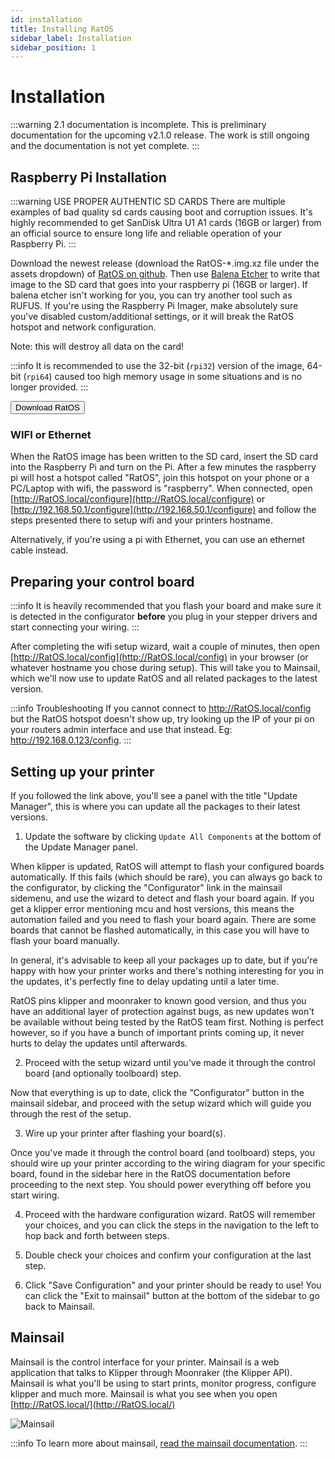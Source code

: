 ```yaml
---
id: installation
title: Installing RatOS
sidebar_label: Installation
sidebar_position: 1
---
```



# Installation

:::warning 2.1 documentation is incomplete.
This is preliminary documentation for the upcoming v2.1.0 release. The work is still ongoing and the documentation is not yet complete.
:::


## Raspberry Pi Installation

:::warning USE PROPER AUTHENTIC SD CARDS
There are multiple examples of bad quality sd cards causing boot and corruption issues. It's highly recommended to get SanDisk Ultra U1 A1 cards (16GB or larger) from an official source to ensure long life and reliable operation of your Raspberry Pi.
:::

Download the newest release (download the RatOS-\*.img.xz file under the assets dropdown) of [RatOS on github](https://github.com/Rat-Os/RatOS/releases).
Then use [Balena Etcher](https://www.balena.io/etcher/) to write that image to the SD card that goes into your raspberry pi (16GB or larger). If balena etcher isn't working for you, you can try another tool such as RUFUS. 
If you're using the Raspberry Pi Imager, make absolutely sure you've disabled custom/additional settings, or it will break the RatOS hotspot and network configuration.

Note: this will destroy all data on the card!

:::info
It is recommended to use the 32-bit (`rpi32`) version of the image, 64-bit (`rpi64`) caused too high memory usage in some situations and is no longer provided.
:::

<Button class="button button--primary" href="https://github.com/Rat-Os/RatOS/releases">Download RatOS</Button>

### WIFI or Ethernet

When the RatOS image has been written to the SD card, insert the SD card into the Raspberry Pi and turn on the Pi. After a few minutes the raspberry pi will host a hotspot called "RatOS", join this hotspot on your phone or a PC/Laptop with wifi, the password is "raspberry". When connected, open [http://RatOS.local/configure](http://RatOS.local/configure) or [http://192.168.50.1/configure](http://192.168.50.1/configure) and follow the steps presented there to setup wifi and your printers hostname.

Alternatively, if you're using a pi with Ethernet, you can use an ethernet cable instead.

## Preparing your control board

:::info
It is heavily recommended that you flash your board and make sure it is detected in the configurator **before** you plug in your stepper drivers and start connecting your wiring.
:::

After completing the wifi setup wizard, wait a couple of minutes, then open [http://RatOS.local/config](http://RatOS.local/config) in your browser (or whatever hostname you chose during setup). This will take you to Mainsail, which we'll now use to update RatOS and all related packages to the latest version.

:::info Troubleshooting
If you cannot connect to http://RatOS.local/config but the RatOS hotspot doesn't show up, try looking up the IP of your pi on your routers admin interface and use that instead. Eg: http://192.168.0.123/config.
:::


## Setting up your printer

If you followed the link above, you'll see a panel with the title "Update Manager", this is where you can update all the packages to their latest versions.

1. Update the software by clicking `Update All Components` at the bottom of the Update Manager panel.

When klipper is updated, RatOS will attempt to flash your configured boards automatically.
If this fails (which should be rare), you can always go back to the configurator, by clicking the "Configurator" link in the mainsail sidemenu, and use the wizard to detect and flash your board again. 
If you get a klipper error mentioning mcu and host versions, this means the automation failed and you need to flash your board again. There are some boards that cannot be flashed automatically, in this case you will have to flash your board manually.

In general, it's advisable to keep all your packages up to date, but if you're happy with how your printer works and there's nothing interesting for you in the updates, it's perfectly fine to delay updating until a later time. 

RatOS pins klipper and moonraker to known good version, and thus you have an additional layer of protection against bugs, as new updates won't be available without being tested by the RatOS team first. 
Nothing is perfect however, so if you have a bunch of important prints coming up, it never hurts to delay the updates until afterwards.

2. Proceed with the setup wizard until you've made it through the control board (and optionally toolboard) step.

Now that everything is up to date, click the "Configurator" button in the mainsail sidebar, and proceed with the setup wizard which will guide you through the rest of the setup.

3. Wire up your printer after flashing your board(s).

Once you've made it through the control board (and toolboard) steps, you should wire up your printer according to the wiring diagram for your specific board, found in the sidebar here in the RatOS documentation before proceeding to the next step. You should power everything off before you start wiring. 

4. Proceed with the hardware configuration wizard.
RatOS will remember your choices, and you can click the steps in the navigation to the left to hop back and forth between steps.

5. Double check your choices and confirm your configuration at the last step.

6. Click "Save Configuration" and your printer should be ready to use!
You can click the "Exit to mainsail" button at the bottom of the sidebar to go back to Mainsail.

## Mainsail

Mainsail is the control interface for your printer. Mainsail is a web application that talks to Klipper through Moonraker (the Klipper API). Mainsail is what you'll be using to start prints, monitor progress, configure klipper and much more. Mainsail is what you see when you open [http://RatOS.local/](http://RatOS.local/)

![Mainsail](/img/mainsail.jpg)

:::info
To learn more about mainsail, [read the mainsail documentation](https://docs.mainsail.xyz/).
:::